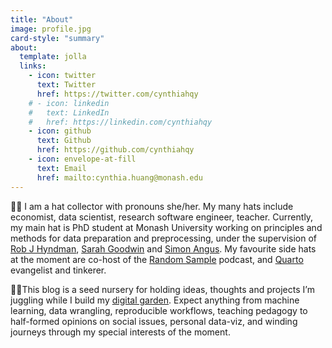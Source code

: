 ```yaml
---
title: "About"
image: profile.jpg
card-style: "summary"
about:
  template: jolla
  links:
    - icon: twitter
      text: Twitter
      href: https://twitter.com/cynthiahqy
    # - icon: linkedin
    #   text: LinkedIn
    #   href: https://linkedin.com/cynthiahqy
    - icon: github
      text: Github
      href: https://github.com/cynthiahqy
    - icon: envelope-at-fill
      text: Email
      href: mailto:cynthia.huang@monash.edu
---
```


🧙‍♀️ I am a hat collector with pronouns she/her. My many hats include economist, data scientist, research software engineer, teacher. Currently, my main hat is PhD student at Monash University working on principles and methods for data preparation and preprocessing, under the supervision of [Rob J Hyndman](https://robjhyndman.com), [Sarah Goodwin](https://research.monash.edu/en/persons/sarah-goodwin) and [Simon Angus](https://research.monash.edu/en/persons/simon-angus). My favourite side hats at the moment are co-host of the [Random Sample](https://www.therandomsample.com.au/) podcast, and [Quarto](https://quarto.org) evangelist and tinkerer.

🤹🏻This blog is a seed nursery for holding ideas, thoughts and projects I'm juggling while I build my [digital garden](https://maggieappleton.com/garden-history). Expect anything from machine learning, data wrangling, reproducible workflows, teaching pedagogy to half-formed opinions on social issues, personal data-viz, and winding journeys through my special interests of the moment.

<!-- ## Interviews and Profiles

About me, published by:

-   Australian Research Data Commons (May 2023): [Shaping Research Software: An Interview With Cynthia Huang](https://ardc.edu.au/article/shaping-research-software-an-interview-with-cynthia-huang/)
-   Monash Data Future Institute (Mar 2022): [Monash Data Futures Institute PhD Students](https://www.monash.edu/data-futures-institute/about-us/people/monash-data-futures-institute-phd-students) -->